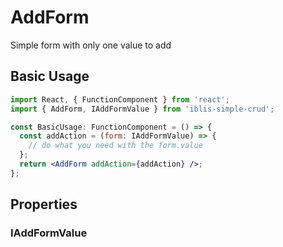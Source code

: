 
<Meta title="Components|Add Form/Props" />

# AddForm

Simple form with only one value to add

## Basic Usage

```jsx
import React, { FunctionComponent } from 'react';
import { AddForm, IAddFormValue } from 'iblis-simple-crud';

const BasicUsage: FunctionComponent = () => {
  const addAction = (form: IAddFormValue) => {
    // do what you need with the form.value
  };
  return <AddForm addAction={addAction} />;
};
```

## Properties

<Props of={AddForm} />

### IAddFormValue

<Props of={AddFormValueProps} />
